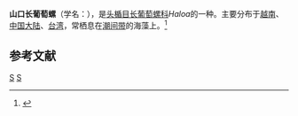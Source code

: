 {{Speciesbox
| taxon = Haloa yamaguchii
| binomial_authority = Habe, 1952
}}
'''山口长葡萄螺'''（学名：''{{lang|la|Haloa yamaguchii}}''），是[[头楯目|头楯目]][[长葡萄螺科|长葡萄螺科]]''Haloa''的一种。主要分布于[[越南|越南]]、[[中国大陆|中国大陆]]、[[台湾|台湾]]，常栖息在[[潮间带|潮间带]]的海藻上。<ref>{{cite web|url=http://shell.sinica.edu.tw/chinese/shellbase_detail.php?science_no=1808|title=国际贝库：山口长葡萄螺|publisher=台湾贝类资料库|accessdate=2009-08-11|archive-date=2016-03-04|archive-url=https://web.archive.org/web/20160304104347/http://shell.sinica.edu.tw/chinese/shellbase_detail.php?science_no=1808|dead-url=no}}</ref>

== 参考文献 ==
{{reflist}}

{{Taxonbar}}
[[Category:1952年描述的动物|S]]
[[Category:长葡萄螺科|S]]
